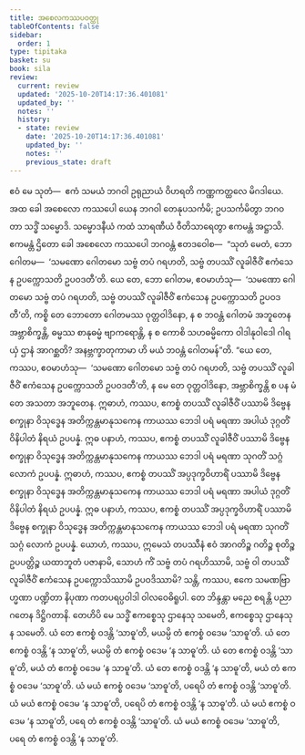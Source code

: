 ```yaml
---
title: အစေလကဿပဝတ္ထု
tableOfContents: false
sidebar:
  order: 1
type: tipitaka
basket: su
book: sila
review:
  current: review
  updated: '2025-10-20T14:17:36.401081'
  updated_by: ''
  notes: ''
  history:
  - state: review
    date: '2025-10-20T14:17:36.401081'
    updated_by: ''
    notes: ''
    previous_state: draft
---
```



<DynamicBreadcrumb />


<ReviewStatus review={frontmatter.review} showDetails={true} />

<HypothesisAnnotation frontmatter={frontmatter} />

<Division number="381" book="sila" e="ch" v="6" p="153">

<Paragraph number="630" book="sila">
ဧဝံ မေ သုတံ—  ဧကံ သမယံ ဘဂဝါ ဥရုညာယံ ဝိဟရတိ ကဏ္ဏကတ္ထလေ မိဂဒါယေ. အထ ခေါ အစေလော ကဿပေါ ယေန ဘဂဝါ တေနုပသင်္ကမိ; ဥပသင်္ကမိတွာ ဘဂဝတာ သဒ္ဓိံ သမ္မောဒိ. သမ္မောဒနီယံ ကထံ သာရဏီယံ ဝီတိသာရေတွာ ဧကမန္တံ အဋ္ဌာသိ. ဧကမန္တံ ဌိတော ခေါ အစေလော ကဿပေါ ဘဂဝန္တံ ဧတဒဝေါစ—  “သုတံ မေတံ, ဘော ဂေါတမ—  ‘သမဏော ဂေါတမော သဗ္ဗံ တပံ ဂရဟတိ, သဗ္ဗံ တပဿိံ လူခါဇီဝိံ ဧကံသေန ဥပက္ကောသတိ ဥပဝဒတီ’တိ. ယေ တေ, ဘော ဂေါတမ, ဧဝမာဟံသု—  ‘သမဏော ဂေါတမော သဗ္ဗံ တပံ ဂရဟတိ, သဗ္ဗံ တပဿိံ လူခါဇီဝိံ ဧကံသေန ဥပက္ကောသတိ ဥပဝဒတီ’တိ, ကစ္စိ တေ ဘောတော ဂေါတမဿ ဝုတ္တဝါဒိနော, န စ ဘဝန္တံ ဂေါတမံ အဘူတေန အဗ္ဘာစိက္ခန္တိ, ဓမ္မဿ စာနုဓမ္မံ ဗျာကရောန္တိ, န စ ကောစိ သဟဓမ္မိကော ဝါဒါနုဝါဒေါ ဂါရယှံ ဌာနံ အာဂစ္ဆတိ? အနဗ္ဘက္ခာတုကာမာ ဟိ မယံ ဘဝန္တံ ဂေါတမန်”တိ.
</Paragraph>

</Division>
<Division number="382" book="sila" e="ch" v="6" p="153">

<Paragraph number="631" book="sila">
“ယေ တေ, ကဿပ, ဧဝမာဟံသု—  ‘သမဏော ဂေါတမော သဗ္ဗံ တပံ ဂရဟတိ, သဗ္ဗံ တပဿိံ လူခါဇီဝိံ ဧကံသေန ဥပက္ကောသတိ ဥပဝဒတီ’တိ, န မေ တေ ဝုတ္တဝါဒိနော, အဗ္ဘာစိက္ခန္တိ စ ပန မံ တေ အသတာ အဘူတေန. ဣဓာဟံ, ကဿပ, ဧကစ္စံ တပဿိံ လူခါဇီဝိံ ပဿာမိ ဒိဗ္ဗေန စက္ခုနာ ဝိသုဒ္ဓေန အတိက္ကန္တမာနုသကေန ကာယဿ ဘေဒါ ပရံ မရဏာ အပါယံ ဒုဂ္ဂတိံ ဝိနိပါတံ နိရယံ ဥပပန္နံ. ဣဓ ပနာဟံ, ကဿပ, ဧကစ္စံ တပဿိံ လူခါဇီဝိံ ပဿာမိ ဒိဗ္ဗေန စက္ခုနာ ဝိသုဒ္ဓေန အတိက္ကန္တမာနုသကေန ကာယဿ ဘေဒါ ပရံ မရဏာ သုဂတိံ သဂ္ဂံ လောကံ ဥပပန္နံ.
</Paragraph>

</Division>
<Division number="383" book="sila" e="ch" v="6" p="153">

<Paragraph number="632" book="sila">
ဣဓာဟံ, ကဿပ, ဧကစ္စံ တပဿိံ အပ္ပဒုက္ခဝိဟာရိံ ပဿာမိ ဒိဗ္ဗေန စက္ခုနာ ဝိသုဒ္ဓေန အတိက္ကန္တမာနုသကေန ကာယဿ ဘေဒါ ပရံ မရဏာ အပါယံ ဒုဂ္ဂတိံ ဝိနိပါတံ နိရယံ ဥပပန္နံ. ဣဓ ပနာဟံ, ကဿပ, ဧကစ္စံ တပဿိံ အပ္ပဒုက္ခဝိဟာရိံ ပဿာမိ ဒိဗ္ဗေန စက္ခုနာ ဝိသုဒ္ဓေန အတိက္ကန္တမာနုသကေန ကာယဿ ဘေဒါ ပရံ မရဏာ သုဂတိံ သဂ္ဂံ လောကံ ဥပပန္နံ. ယောဟံ, ကဿပ, ဣမေသံ တပဿီနံ ဧဝံ အာဂတိဉ္စ ဂတိဉ္စ စုတိဉ္စ ဥပပတ္တိဉ္စ ယထာဘူတံ ပဇာနာမိ, သောဟံ ကိံ သဗ္ဗံ တပံ ဂရဟိဿာမိ, သဗ္ဗံ ဝါ တပဿိံ လူခါဇီဝိံ ဧကံသေန ဥပက္ကောသိဿာမိ ဥပဝဒိဿာမိ?
</Paragraph>

</Division>
<Division number="384" book="sila" e="ch" v="6" p="154">

<Paragraph number="633" book="sila">
သန္တိ, ကဿပ, ဧကေ သမဏဗြာဟ္မဏာ ပဏ္ဍိတာ နိပုဏာ ကတပရပ္ပဝါဒါ ဝါလဝေဓိရူပါ. တေ ဘိန္ဒန္တာ မညေ စရန္တိ ပညာဂတေန ဒိဋ္ဌိဂတာနိ. တေဟိပိ မေ သဒ္ဓိံ ဧကစ္စေသု ဌာနေသု သမေတိ, ဧကစ္စေသု ဌာနေသု န သမေတိ. ယံ တေ ဧကစ္စံ ဝဒန္တိ ‘သာဓူ’တိ, မယမ္ပိ တံ ဧကစ္စံ ဝဒေမ ‘သာဓူ’တိ. ယံ တေ ဧကစ္စံ ဝဒန္တိ ‘န သာဓူ’တိ, မယမ္ပိ တံ ဧကစ္စံ ဝဒေမ ‘န သာဓူ’တိ. ယံ တေ ဧကစ္စံ ဝဒန္တိ ‘သာဓူ’တိ, မယံ တံ ဧကစ္စံ ဝဒေမ ‘န သာဓူ’တိ. ယံ တေ ဧကစ္စံ ဝဒန္တိ ‘န သာဓူ’တိ, မယံ တံ ဧကစ္စံ ဝဒေမ ‘သာဓူ’တိ.
</Paragraph>

<Paragraph number="634" book="sila">
ယံ မယံ ဧကစ္စံ ဝဒေမ ‘သာဓူ’တိ, ပရေပိ တံ ဧကစ္စံ ဝဒန္တိ ‘သာဓူ’တိ. ယံ မယံ ဧကစ္စံ ဝဒေမ ‘န သာဓူ’တိ, ပရေပိ တံ ဧကစ္စံ ဝဒန္တိ ‘န သာဓူ’တိ. ယံ မယံ ဧကစ္စံ ဝဒေမ ‘န သာဓူ’တိ, ပရေ တံ ဧကစ္စံ ဝဒန္တိ ‘သာဓူ’တိ. ယံ မယံ ဧကစ္စံ ဝဒေမ ‘သာဓူ’တိ, ပရေ တံ ဧကစ္စံ ဝဒန္တိ ‘န သာဓူ’တိ.
</Paragraph>
</Division>